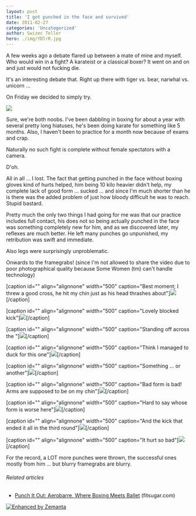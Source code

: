 ```yaml
---
layout: post
title: 'I got punched in the face and survived'
date: 2011-02-27
categories: 'Uncategorized'
author: Swizec Teller
hero: ./img/YDlrR.jpg
---
```

A few weeks ago a debate flared up between a mate of mine and myself. Who would win in a fight? A karateist or a classical boxer? It went on and on and just would not fucking die.



It's an interesting debate that. Right up there with tiger vs. bear, narwhal vs. unicorn ...



On Friday we decided to simply try.



![](./img/YDlrR.jpg)



Sure, we're both noobs. I've been dabbling in boxing for about a year with several pretty long hiatuses, he's been doing karate for something like 5 months. Also, I haven't been to practice for a month now because of exams and crap.



Naturally no such fight is complete without female spectators with a camera.



D'oh.



All in all ... I lost. The fact that getting punched in the face without boxing gloves kind of hurts helped, him being 10 kilo heavier didn't help, my complete lack of good form ... sucked ... and since I'm much shorter than he is there was the added problem of just how bloody difficult he was to reach. Stupid bastard.



Pretty much the only two things I had going for me was that our practice includes full contact, his does not so being actually punched in the face was something completely new for him, and as we discovered later, my reflexes are much better. He left many punches go unpunished, my retribution was swift and immediate.



Also legs were surprisingly unproblematic.



Onwards to the framegrabs! (since I'm not allowed to share the video due to poor photographical quality because Some Women (tm) can't handle technology)



\[caption id="" align="alignnone" width="500" caption="Best moment; I threw a good cross, he hit my chin just as his head thrashes about"][![](http://i.imgur.com/YDlrR.jpg)](./img/YDlrR.jpg)\[/caption]



\[caption id="" align="alignnone" width="500" caption="Lovely blocked kick"][![](http://i.imgur.com/GbVUb.jpg)](./img/GbVUb.jpg)\[/caption]



\[caption id="" align="alignnone" width="500" caption="Standing off across the "][![](http://i.imgur.com/B3psc.jpg)](./img/B3psc.jpg)\[/caption]



\[caption id="" align="alignnone" width="500" caption="Think I managed to duck for this one"][![](http://i.imgur.com/NoUPC.jpg)](./img/NoUPC.jpg)\[/caption]



\[caption id="" align="alignnone" width="500" caption="Something ... or another"][![](http://i.imgur.com/dW4HA.png)](./img/dW4HA.png)\[/caption]



\[caption id="" align="alignnone" width="500" caption="Bad form is bad! Arms are supposed to be on my chin"][![](http://i.imgur.com/jomRN.jpg)](./img/jomRN.jpg)\[/caption]



\[caption id="" align="alignnone" width="500" caption="Hard to say whose form is worse here"][![](http://i.imgur.com/PsL2o.jpg)](./img/PsL2o.jpg)\[/caption]



\[caption id="" align="alignnone" width="500" caption="And the kick that ended it all in the third round"][![](http://i.imgur.com/T9Myo.jpg)](./img/T9Myo.jpg)\[/caption]



\[caption id="" align="alignnone" width="500" caption="It hurt so bad"][![](http://i.imgur.com/3oI3g.jpg)](h./img/3oI3g.jpg)\[/caption]



For the record, a LOT more punches were thrown, the successful ones mostly from him ... but blurry framegrabs are blurry.

###### Related articles

- [Punch It Out: Aerobarre, Where Boxing Meets Ballet](http://www.fitsugar.com/Boxing-Meets-Ballet-New-Fitness-Trend-Aerobarre-14185896) (fitsugar.com)

[![Enhanced by Zemanta](http://img.zemanta.com/zemified_e.png?x-id=b58d66af-9cef-423d-8d3c-7d935b7b67da)](http://www.zemanta.com/ "Enhanced by Zemanta")